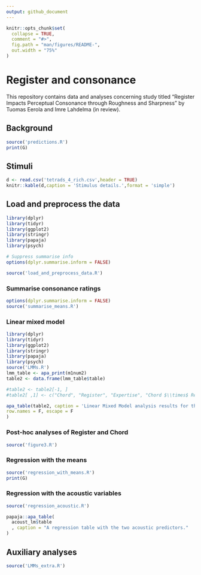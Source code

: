 ```yaml
---
output: github_document
---
```


<!-- README.md is generated from README.Rmd. Please edit that file -->

```r
knitr::opts_chunk$set(
  collapse = TRUE,
  comment = "#>",
  fig.path = "man/figures/README-",
  out.width = "75%"
)
```

# Register and consonance

<!-- badges: start -->
<!-- badges: end -->

This repository contains data and analyses concerning study titled "Register Impacts Perceptual Consonance through Roughness and Sharpness" by Tuomas Eerola and Imre Lahdelma (in review).


## Background

```r
source('predictions.R')
print(G)
```

## Stimuli

```r
d <- read.csv('tetrads_4_rich.csv',header = TRUE)
knitr::kable(d,caption = 'Stimulus details.',format = 'simple')
```


## Load and preprocess the data

```r

library(dplyr)
library(tidyr)
library(ggplot2)
library(stringr)
library(papaja)
library(psych)

# Suppress summarise info
options(dplyr.summarise.inform = FALSE)

source('load_and_preprocess_data.R')
```

### Summarise consonance ratings

```r
options(dplyr.summarise.inform = FALSE)
source('summarise_means.R')
```

### Linear mixed model

```r
library(dplyr)
library(tidyr)
library(ggplot2)
library(stringr)
library(papaja)
library(psych)
source('LMMs.R')
lmm_table <- apa_print(m1num2)
table2 <- data.frame(lmm_table$table)

#table2 <- table2[-1, ]
#table2[ ,1] <- c("Chord", "Register", "Expertise", "Chord $\\times$ Register", "Chord $\\times$ Expertise", "Register $\\times$ Expertise", "Chord $\\times$ Register $\\times$ Expertise")

apa_table(table2, caption = 'Linear Mixed Model analysis results for the consonance ratings for two Factors.',
row.names = F, escape = F
)
```

### Post-hoc analyses of Register and Chord

```r
source('figure3.R')
```

### Regression with the means

```r
source('regression_with_means.R')
print(G)
```

### Regression with the acoustic variables

```r
source('regression_acoustic.R')

papaja::apa_table(
  acoust_lm$table
  , caption = "A regression table with the two acoustic predictors."
)

```

## Auxiliary analyses

```r
source('LMMs_extra.R')
```

